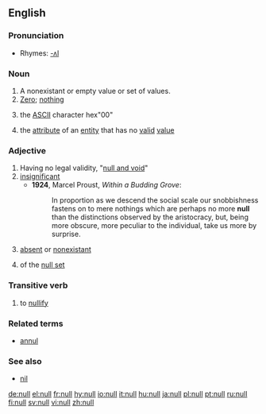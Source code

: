 {{see|núll}}
==English==

===Pronunciation===
*Rhymes: [[Rhymes:English:-ʌl|-ʌl]]

===Noun===
{{wikipedia}}
{{en-noun}}

# A nonexistant or empty value or set of values.
# [[Zero]]; [[nothing]]
#{{computing}} the [[ASCII]] character hex"00"
#{{computing}} the [[attribute]] of an [[entity]] that has no [[valid]] [[value]]

===Adjective===
{{en-adj}}

# Having no legal validity, "[[null and void]]"
# [[insignificant]]
#*'''1924''', Marcel Proust, ''Within a Budding Grove'':
#*:In proportion as we descend the social scale our snobbishness fastens on to mere nothings which are perhaps no more '''null''' than the distinctions observed by the aristocracy, but, being more obscure, more peculiar to the individual, take us more by surprise.
# [[absent]] or [[nonexistant]]
#{{mathematics}} of the [[null set]]

===Transitive verb===
{{en-verb}}

# to [[nullify]]

===Related terms===
*[[annul]]

===See also===
*[[nil]]

[[de:null]]
[[el:null]]
[[fr:null]]
[[hy:null]]
[[io:null]]
[[it:null]]
[[hu:null]]
[[ja:null]]
[[pl:null]]
[[pt:null]]
[[ru:null]]
[[fi:null]]
[[sv:null]]
[[vi:null]]
[[zh:null]]